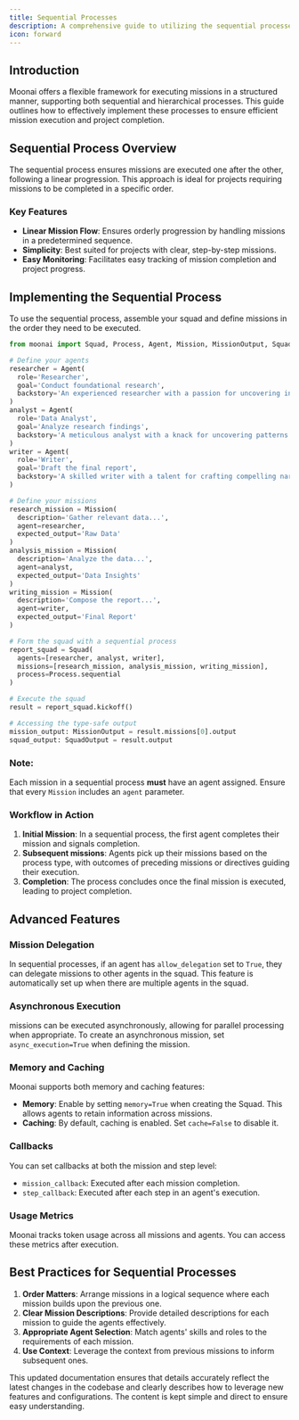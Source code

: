 ```yaml
---
title: Sequential Processes
description: A comprehensive guide to utilizing the sequential processes for mission execution in Moonai projects.
icon: forward
---
```


## Introduction

Moonai offers a flexible framework for executing missions in a structured manner, supporting both sequential and hierarchical processes. 
This guide outlines how to effectively implement these processes to ensure efficient mission execution and project completion.

## Sequential Process Overview

The sequential process ensures missions are executed one after the other, following a linear progression. 
This approach is ideal for projects requiring missions to be completed in a specific order.

### Key Features

- **Linear Mission Flow**: Ensures orderly progression by handling missions in a predetermined sequence.
- **Simplicity**: Best suited for projects with clear, step-by-step missions.
- **Easy Monitoring**: Facilitates easy tracking of mission completion and project progress.

## Implementing the Sequential Process

To use the sequential process, assemble your squad and define missions in the order they need to be executed.

```python Code
from moonai import Squad, Process, Agent, Mission, MissionOutput, SquadOutput

# Define your agents
researcher = Agent(
  role='Researcher',
  goal='Conduct foundational research',
  backstory='An experienced researcher with a passion for uncovering insights'
)
analyst = Agent(
  role='Data Analyst',
  goal='Analyze research findings',
  backstory='A meticulous analyst with a knack for uncovering patterns'
)
writer = Agent(
  role='Writer',
  goal='Draft the final report',
  backstory='A skilled writer with a talent for crafting compelling narratives'
)

# Define your missions
research_mission = Mission(
  description='Gather relevant data...', 
  agent=researcher, 
  expected_output='Raw Data'
)
analysis_mission = Mission(
  description='Analyze the data...', 
  agent=analyst, 
  expected_output='Data Insights'
)
writing_mission = Mission(
  description='Compose the report...', 
  agent=writer, 
  expected_output='Final Report'
)

# Form the squad with a sequential process
report_squad = Squad(
  agents=[researcher, analyst, writer],
  missions=[research_mission, analysis_mission, writing_mission],
  process=Process.sequential
)

# Execute the squad
result = report_squad.kickoff()

# Accessing the type-safe output
mission_output: MissionOutput = result.missions[0].output
squad_output: SquadOutput = result.output
```

### Note:

Each mission in a sequential process **must** have an agent assigned. Ensure that every `Mission` includes an `agent` parameter.

### Workflow in Action

1. **Initial Mission**: In a sequential process, the first agent completes their mission and signals completion.
2. **Subsequent missions**: Agents pick up their missions based on the process type, with outcomes of preceding missions or directives guiding their execution.
3. **Completion**: The process concludes once the final mission is executed, leading to project completion.

## Advanced Features

### Mission Delegation

In sequential processes, if an agent has `allow_delegation` set to `True`, they can delegate missions to other agents in the squad. 
This feature is automatically set up when there are multiple agents in the squad.

### Asynchronous Execution

missions can be executed asynchronously, allowing for parallel processing when appropriate. 
To create an asynchronous mission, set `async_execution=True` when defining the mission.

### Memory and Caching

Moonai supports both memory and caching features:

- **Memory**: Enable by setting `memory=True` when creating the Squad. This allows agents to retain information across missions.
- **Caching**: By default, caching is enabled. Set `cache=False` to disable it.

### Callbacks

You can set callbacks at both the mission and step level:

- `mission_callback`: Executed after each mission completion.
- `step_callback`: Executed after each step in an agent's execution.

### Usage Metrics

Moonai tracks token usage across all missions and agents. You can access these metrics after execution.

## Best Practices for Sequential Processes

1. **Order Matters**: Arrange missions in a logical sequence where each mission builds upon the previous one.
2. **Clear Mission Descriptions**: Provide detailed descriptions for each mission to guide the agents effectively.
3. **Appropriate Agent Selection**: Match agents' skills and roles to the requirements of each mission.
4. **Use Context**: Leverage the context from previous missions to inform subsequent ones.

This updated documentation ensures that details accurately reflect the latest changes in the codebase and clearly describes how to leverage new features and configurations. 
The content is kept simple and direct to ensure easy understanding.